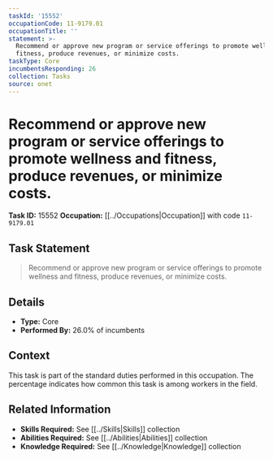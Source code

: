 ```yaml
---
taskId: '15552'
occupationCode: 11-9179.01
occupationTitle: ''
statement: >-
  Recommend or approve new program or service offerings to promote wellness and
  fitness, produce revenues, or minimize costs.
taskType: Core
incumbentsResponding: 26
collection: Tasks
source: onet
---
```

# Recommend or approve new program or service offerings to promote wellness and fitness, produce revenues, or minimize costs.

**Task ID:** 15552
**Occupation:** [[../Occupations|Occupation]] with code `11-9179.01`

## Task Statement

> Recommend or approve new program or service offerings to promote wellness and fitness, produce revenues, or minimize costs.

## Details

- **Type:** Core
- **Performed By:** 26.0% of incumbents

## Context

This task is part of the standard duties performed in this occupation. The percentage indicates how common this task is among workers in the field.

## Related Information

- **Skills Required:** See [[../Skills|Skills]] collection
- **Abilities Required:** See [[../Abilities|Abilities]] collection
- **Knowledge Required:** See [[../Knowledge|Knowledge]] collection
